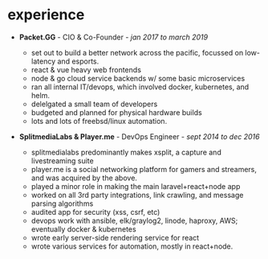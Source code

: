 # experience

- **Packet.GG** - CIO & Co-Founder - *jan 2017 to march 2019*
  - set out to build a better network across the pacific, focussed on low-latency and esports.
  - react & vue heavy web frontends
  - node & go cloud service backends w/ some basic microservices
  - ran all internal IT/devops, which involved docker, kubernetes, and helm.
  - delelgated a small team of developers
  - budgeted and planned for physical hardware builds
  - lots and lots of freebsd/linux automation.

- **SplitmediaLabs & Player.me** - DevOps Engineer - *sept 2014 to dec 2016*
  - splitmedialabs predominantly makes xsplit, a capture and livestreaming suite
  - player.me is a social networking platform for gamers and streamers, and was acquired by the above.
  - played a minor role in making the main laravel+react+node app
  - worked on all 3rd party integrations, link crawling, and message parsing algorithms
  - audited app for security (xss, csrf, etc)
  - devops work with ansible, elk/graylog2, linode, haproxy, AWS; eventually docker & kubernetes
  - wrote early server-side rendering service for react
  - wrote various services for automation, mostly in react+node.